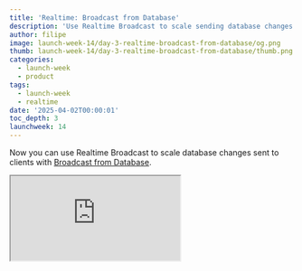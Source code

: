 ```yaml
---
title: 'Realtime: Broadcast from Database'
description: 'Use Realtime Broadcast to scale sending database changes to clients'
author: filipe
image: launch-week-14/day-3-realtime-broadcast-from-database/og.png
thumb: launch-week-14/day-3-realtime-broadcast-from-database/thumb.png
categories:
  - launch-week
  - product
tags:
  - launch-week
  - realtime
date: '2025-04-02T00:00:01'
toc_depth: 3
launchweek: 14
---
```


Now you can use Realtime Broadcast to scale database changes sent to clients with [Broadcast from Database](/docs/guides/realtime/broadcast#broadcast-from-the-database).

<div className="video-container mb-8">
  <iframe
    className="w-full"
    src="https://www.youtube-nocookie.com/embed/vRorVm_UbhA"
    title="Introducing Realtime Broadcast from Database"
    allow="accelerometer; autoplay; clipboard-write; encrypted-media; fullscreen; gyroscope; picture-in-picture; web-share"
    allowfullscreen
  />
</div>

## What is Supabase Realtime?

You can use Supabase Realtime build immersive features like notifications, chats, live cursors, shared whiteboards, multiplayer games, and listen to Database changes.

Realtime includes the following features:

- **Broadcast**, to send low-latency messages using client libraries, REST, or your Database
- **Presence**, to store and synchronize online user state consistently across clients
- **Postgres Changes**, polls the Database, listens for changes, and sends messages to clients

Broadcasting from the Database is our latest improvement. It requires more initial setup than Postgres Changes, but offers more benefits:

- You can target specific actions (`INSERT`, `UPDATE`, `DELETE`, `TRUNCATE`)
- Choose which columns to send in the body of the message instead of the full record
- Use SQL to selectively send data to specific channels

You now have two options for building real-time applications using database changes:

- **Broadcast from Database**, to send messages triggered by changes within the Database itself
- **Postgres Changes**, polling Database for changes

<Img
  wide
  alt="Install"
  src={{
    dark: '/images/blog/launch-week-14/day-3-realtime-broadcast-from-database/broadcast-postgres-dark.png',
    light:
      '/images/blog/launch-week-14/day-3-realtime-broadcast-from-database/broadcast-postgres-light.png',
  }}
/>

## Broadcast from Database

There are several scenarios where you will want to use Broadcast from Database instead of Postgres Changes, including:

- Applications with many connected users
- Sanitizing the payload of a message instead of providing the full record
- Reduction in latency of sent messages

Let’s walk through how to set up Broadcast from Database.

First, set up Row-Level Security (RLS) policies to control user access to relevant messages:

```sql
create policy "Authenticated users can receive broadcasts"
on "realtime"."messages"
for select
to authenticated
using ( true );
```

Then, set up the function that will be called whenever a Database change is detected:

```sql
create or replace function public.your_table_changes()
returns trigger
security definer
language plpgsql
as $$
begin
    perform realtime.broadcast_changes(
	    'topic:' || new.id::text,   -- topic
		   tg_op,                          -- event
		   tg_op,                          -- operation
		   tg_table_name,                  -- table
		   tg_table_schema,                -- schema
		   new,                            -- new record
		   old                             -- old record
		);
    return null;
end;
$$;
```

Then, set up the trigger conditions under which you will execute the function:

```sql
create trigger broadcast_changes_for_your_table_trigger
after insert or update or delete
on public.your_table
for each row
execute function your_table_changes();
```

And finally, set up your client code to listen for changes:

```jsx
const id = 'id'
await supabase.realtime.setAuth() // Needed for Realtime Authorization
const changes = supabase
  .channel(`topic:${id}`, {
    config: { private: true },
  })
  .on('broadcast', { event: 'INSERT' }, (payload) => console.log(payload))
  .on('broadcast', { event: 'UPDATE' }, (payload) => console.log(payload))
  .on('broadcast', { event: 'DELETE' }, (payload) => console.log(payload))
  .subscribe()
```

Be sure to read the [docs](https://supabase.com/docs/guides/realtime/broadcast) for more information and example use cases.

## How does Broadcast from Database work?

Realtime Broadcast from Database sets up a replication slot against a publication created for the `realtime.messages` table. This lets Realtime listen for Write Ahead Log (WAL) changes whenever new rows are inserted.

When Realtime spots a new insert in the WAL, it broadcasts that message to the target channel right away.

We created two helper functions:

- `realtime.send`: A simple function that adds messages to the `realtime.messages` table
- `realtime.broadcast_changes`: A more advanced function that creates payloads similar to Postgres Changes

The `realtime.send` function is designed to work safely inside triggers. It catches exceptions and uses `pg_notify` to send error information to the Realtime server for proper logging. This keeps your triggers from breaking if something goes wrong.

<Img
  wide
  alt="Install"
  src={{
    dark: '/images/blog/launch-week-14/day-3-realtime-broadcast-from-database/broadcast-database-dark.png',
    light:
      '/images/blog/launch-week-14/day-3-realtime-broadcast-from-database/broadcast-database-light.png',
  }}
/>

These improvements let us scale subscribing to database changes to tens of thousands of connected users at once. They also enable new uses like:

1. Broadcasting directly from Database functions
2. Sending only specific fields to connected clients
3. Creating scheduled events using [Supabase Cron](https://supabase.com/docs/guides/cron)

All this makes your real-time applications faster and more flexible.

## Get started with Supabase Realtime

Supabase Realtime can help you build more compelling experiences for your applications.

- [Discover use cases](https://supabase.com/realtime) for Supabase Realtime
- Read the [Supabase Realtime documentation](https://supabase.com/docs/guides/realtime) to learn more
- [Sign up for Supabase](https://supabase.com/dashboard/sign-up) and get started today
